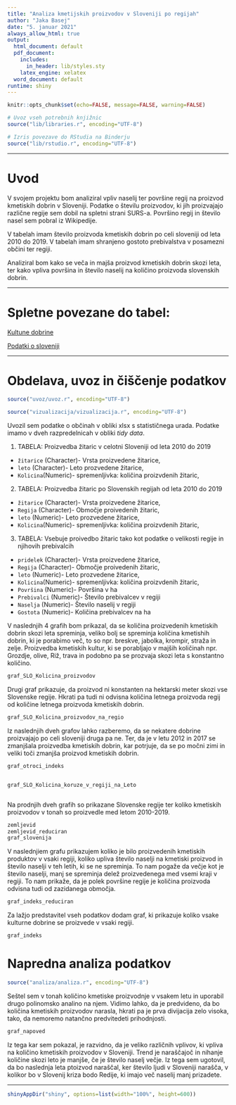 ```yaml
---
title: "Analiza kmetijskih proizvodov v Sloveniji po regijah"
author: "Jaka Basej"
date: "5. januar 2021"
always_allow_html: true
output:
  html_document: default
  pdf_document:
    includes:
      in_header: lib/styles.sty
    latex_engine: xelatex
  word_document: default
runtime: shiny
---
```


```r
knitr::opts_chunk$set(echo=FALSE, message=FALSE, warning=FALSE)

# Uvoz vseh potrebnih knjižnic
source("lib/libraries.r", encoding="UTF-8")
```

```r
# Izris povezave do RStudia na Binderju
source("lib/rstudio.r", encoding="UTF-8")
```
***
# Uvod   

V svojem projektu bom analiziral vpliv naselij ter površine regij na proizvod kmetiskih dobrin v Sloveniji. Podatke o številu proizvodov, ki jih proizvajajo različne regije sem dobil na spletni strani SURS-a. Površino regij in število nasel sem pobral iz Wikipedije.

V tabelah imam število proizvoda kmetiskih dobrin po celi sloveniji od leta 2010 do 2019. V tabelah imam shranjeno gostoto prebivalstva v posamezni občini ter regiji.

Analiziral bom kako se veča in majša proizvod kmetiskih dobrin skozi leta, ter kako vpliva površina in število naselij na količino proizvoda slovenskih dobrin.

***

# Spletne povezane do tabel:

[Kultune dobrine](<https://pxweb.stat.si/SiStatData/pxweb/sl/Data/-/1502410S.px>)

[Podatki o sloveniji](https://sl.wikipedia.org/wiki/Seznam_občin_v_Sloveniji>)


***

# Obdelava, uvoz in čiščenje podatkov

```r
source("uvoz/uvoz.r", encoding="UTF-8")

```


```r
source("vizualizacija/vizualizacija.r", encoding="UTF-8")
```

Uvozil sem podatke o občinah v obliki xlsx s statističnega urada. Podatke imamo v dveh razpredelnicah v obliki *tidy data*.

1. TABELA: Proizvedba žitaric v celotni Sloveniji od leta 2010 do 2019 
  - `žitarice` (Character)- Vrsta proizvedene žitarice,
  - `leto` (Character)- Leto prozvedene žitarice,
  - `Kolicina`(Numeric)- spremenljivka: količina proizvdenih žitaric,
  
2. TABELA: Proizvedba žitaric po Slovenskih regijah od leta 2010 do 2019 
  - `žitarice` (Character)- Vrsta proizvedene žitarice,
  - `Regija` (Character)- Območje proivedenih žitaric,
  - `leto` (Numeric)- Leto prozvedene žitarice,
  - `Kolicina`(Numeric)- spremenljivka: količina proizvdenih žitaric,
  
3. TABELA: Vsebuje proivedbo žitaric tako kot podatke o velikosti regije in njihovih prebivalcih
  - `pridelek` (Character)- Vrsta proizvedene žitarice,
  - `Regija` (Character)- Območje proivedenih žitaric,
  - `leto` (Numeric)- Leto prozvedene žitarice,
  - `Kolicina`(Numeric)- spremenljivka: količina proizvdenih žitaric,
  - `Površina` (Numeric)- Površina v ha
  - `Prebivalci` (Numeric)- Število prebivalcev v regiji
  - `Naselja` (Numeric)- Število naselij v regiji
  - `Gostota` (Numeric)- Količina prebivalcev na ha
  


V naslednjih 4 grafih bom prikazal, da se količina proizvedenih kmetiskih dobrin skozi leta spreminja, veliko bolj se spreminja količina kmetishih dobrin, ki je porabimo več, to so npr. breskve, jabolka, krompir, straža in zelje. Proizvedba kmetiskih kultur, ki se porabljajo v majših količinah npr. Grozdje, olive, Riž, trava in podobno pa se prozvaja skozi leta s konstantno količino.

```r

graf_SLO_Kolicina_proizvodov


```

Drugi graf prikazuje, da proizvod ni konstanten na hektarski meter skozi vse Slovenske regije. Hkrati pa tudi ni odvisna količina letnega proizvoda regij od količine letnega proizvoda kmetiskih dobrin. 

```r


graf_SLO_Kolicina_proizvodov_na_regio


```

Iz naslednjih dveh grafov lahko razberemo, da se nekatere dobrine proizvajajo po celi sloveniji druga pa ne. Ter, da je v letu 2012 in 2017 se zmanjšala proizvedba kmetiskih dobrin, kar potrjuje, da se po močni zimi in veliki toči zmanjša proizvod kmetiskih dobrin.

```r


graf_otroci_indeks


graf_SLO_Kolicina_koruze_v_regiji_na_Leto



```


Na prodnjih dveh grafih so prikazane Slovenske regije ter koliko kmetiskih proizvodov v tonah so proizvedle med letom 2010-2019. 



```r


zemljevid
zemljevid_reduciran
graf_slovenija

```

V naslednjiem grafu prikazujem koliko je bilo proizvedenih kmetiskih produktov v vsaki regiji, koliko upliva število naselji na kmetiski proizvod in število naselji v teh letih, ki se ne spreminja. To nam pogaže da večje kot je število naselji, manj se spreminja delež proizvedenega med vsemi kraji v regiji. To nam prikaže, da je polek površine regije je količina proizvoda odvisna tudi od zazidanega območja. 
```r

graf_indeks_reduciran

```

Za lažjo predstavitel vseh podatkov dodam graf, ki prikazuje koliko vsake kulturne dobrine se proizvede v vsaki regiji.
```r

graf_indeks

```


# Napredna analiza podatkov

```r
source("analiza/analiza.r", encoding="UTF-8")
```

Seštel sem v tonah količino kmetiske proizvodnje v vsakem letu in uporabil drugo polinomsko analino na njem. Vidimo lahko, da je predvideno, da bo količina kmetiskih proizvodov narasla, hkrati pa je prva divijacija zelo visoka, tako, da nemoremo natančno predvitedeti prihodnjosti.
```r
graf_napoved
```
Iz tega kar sem pokazal, je razvidno, da je veliko različnih vplivov, ki vpliva na količino kmetiskih proizvodov v Sloveniji. Trend je naraščajoč in nihanje količine skozi leto je manjše, če je število naselj večje. Iz tega sem ugotovil, da bo naslednja leta ptoizvod naraščal, ker število ljudi v Sloveniji narašča, v kolikor bo v Slovenij kriza bodo Redije, ki imajo več naselij manj prizadete. 

***

```r
shinyAppDir("shiny", options=list(width="100%", height=600))
```
